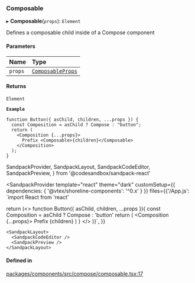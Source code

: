 ### Composable

▸ **Composable**(`props`): `Element`

Defines a composable child inside of a Compose component

#### Parameters

| Name    | Type                                                 |
| :------ | :--------------------------------------------------- |
| `props` | [`ComposableProps`](/components/composable/props.md) |

#### Returns

`Element`

**`Example`**

```tsx copy showLineNumbers filename="example.tsx"
function Button({ asChild, children, ...props }) {
  const Composition = asChild ? Compose : "button";
  return (
    <Composition {...props}>
      Prefix <Composable>{children}</Composable>
    </Composition>
  );
}
```

SandpackProvider,
SandpackLayout,
SandpackCodeEditor,
SandpackPreview,
} from '@codesandbox/sandpack-react'

<SandpackProvider
template="react"
theme="dark"
customSetup={{ dependencies: { '@vtex/shoreline-components': '^0.x' } }}
files={{'/App.js': `import React from 'react'

return (<>
function Button({ asChild, children, ...props }){
const Composition = asChild ? Compose : 'button'
return (
<Composition {...props}>
Prefix <Composable>{children}</Composable>
</Composition>
)
}
</>
)}`,
}}

>

    <SandpackLayout>
      <SandpackCodeEditor />
      <SandpackPreview />
    </SandpackLayout>

  </SandpackProvider>

#### Defined in

[packages/components/src/compose/composable.tsx:17](https://github.com/vtex/shoreline/blob/7e966c5a4/packages/components/src/compose/composable.tsx#L17)
